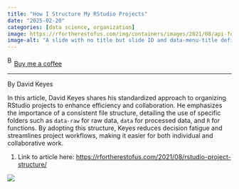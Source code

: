```yaml
---
title: "How I Structure My RStudio Projects"
date: "2025-02-20"
categories: [data science, organization]
image: https://rfortherestofus.com/img/containers/images/2021/08/api-food-map-rds-files.png/b5cf020e917082fa205d57d3d65fd1d4.webp
image-alt: "A slide with no title but slide ID and data-menu-title defined. Arrows point to where these pieces of information go on the slide URL and presentation outline. The screenshots are from Slide 3 of the example in the blog post, where the complete code can be found."
---
```


<link href="https://fonts.googleapis.com/css?family=Cookie" rel="stylesheet"><a class="bmc-button" target="_blank" href="https://www.buymeacoffee.com/JoscelinRocha">![Buy me a coffee](https://cdn.buymeacoffee.com/buttons/bmc-new-btn-logo.svg){alt="Buy me a coffee" width="15" height="21"}Buy me a coffee</a>

------------------------------------------------------------------------

By David Keyes

In this article, David Keyes shares his standardized approach to organizing RStudio projects to enhance efficiency and collaboration. He emphasizes the importance of a consistent file structure, detailing the use of specific folders such as `data-raw` for raw data, `data` for processed data, and `R` for functions. By adopting this structure, Keyes reduces decision fatigue and streamlines project workflows, making it easier for both individual and collaborative work.

1.  Link to article here: <https://rfortherestofus.com/2021/08/rstudio-project-structure/>

![](https://rfortherestofus.com/img/containers/images/2021/08/api-food-map-rds-files.png/b5cf020e917082fa205d57d3d65fd1d4.webp)
